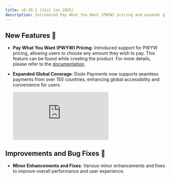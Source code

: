```yaml
---
title: v0.20.1 (31st Jan 2025)
description: Introduced Pay What You Want (PWYW) pricing and expands global payment coverage.
---
```


## New Features 🚀

- **Pay What You Want (PWYW) Pricing**: Introduced support for PWYW pricing, allowing users to choose any amount they wish to pay. This feature can be found while creating the product. For more details, please refer to the [documentation](/features/product-catalog/pricing#pay-what-you-want-pricing).

- **Expanded Global Coverage**: Dodo Payments now supports seamless payments from over 150 countries, enhancing global accessibility and convenience for users.
    <iframe 
        className="w-full aspect-video rounded-md" 
        src="https://www.youtube.com/embed/JQJbSM_vz4g"
        title="Global Coverage Announcement | Dodo Payments"
        frameBorder="0"
        allow="accelerometer; autoplay; clipboard-write; encrypted-media; gyroscope; picture-in-picture"
        allowFullScreen
    ></iframe>

## Improvements and Bug Fixes 🔧

- **Minor Enhancements and Fixes**: Various minor enhancements and fixes to improve overall performance and user experience.
